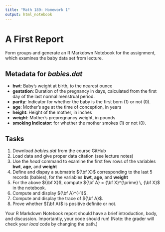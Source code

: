 ```yaml
---
title: "Math 189: Homework 1"
output: html_notebook
---
```


# A First Report 

Form groups and generate an R Markdown Notebook for the assignment, which examines the baby data set from lecture.

## Metadata for *babies.dat*

- **bwt**:		Baby’s weight at birth, to the nearest ounce
- **gestation**:	Duration of the pregnancy in days, calculated from the first day of the last normal menstrual period.
- **parity**:		Indicator for whether the baby is the first born (1) or not (0).
- **age**:		Mother’s age at the time of conception, in years
- **height**:		Height of the mother, in inches
- **weight**:		Mother’s prepregnancy weight, in pounds
- **smoking	Indicator**: for whether the mother smokes (1) or not (0).


## Tasks

1. Download *babies.dat* from the course GitHub
2. Load data and give proper data citation (see lecture notes)
3. Use the *head* command to examine the first few rows of the variables **bwt**, **age**, and **weight**
4. Define and dispay a submatrix ${\bf X}$ corresponding to the last 5 records (babies), for the variables **bwt**, **age**, and **weight**
5. For the above ${\bf X}$, compute ${\bf A} = {\bf X}^{\prime} \, {\bf X}$ in the notebook.
6. Compute and display ${\bf A}^{-1}$.
7. Compute and display the trace of ${\bf A}$.
8. Prove whether ${\bf A}$ is positive definite or not.

Your R Markdown Notebook report should have a brief introduction, body, and discussion. Importantly, your code should run! (Note: the grader will check your *load* code by changing the path.)